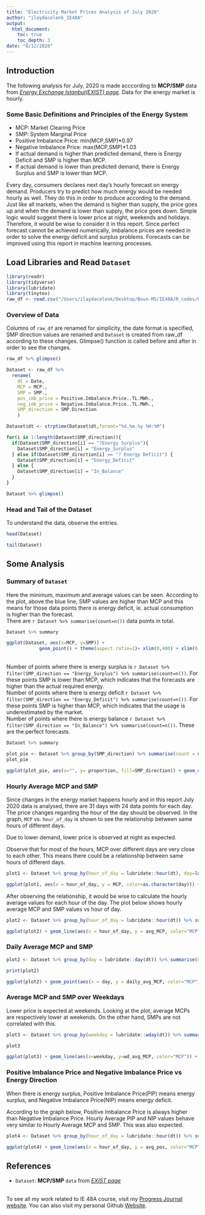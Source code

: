 ```yaml
---
title: "Electricity Market Prices Analysis of July 2020"
author: "ilaydacelenk_IE48A"
output: 
  html_document:
    toc: true
    toc_depth: 3
date: "8/12/2020"
---
```


## Introduction
The following analysis for July, 2020 is made acccording to **MCP/SMP** data from  [*Energy Exchange Istanbul(EXIST) page*](https://rapor.epias.com.tr/rapor/xhtml/ptfSmfListeleme.xhtml). Data for the energy market is hourly. 

### Some Basic Definitions and Principles of the Energy System
- MCP: Market Clearing Price
- SMP: System Marginal Price
- Positive Imbalance Price: min(MCP,SMP)*0.97
- Negative Imbalance Price: max(MCP,SMP)*1.03
- If actual demand is higher than predicted demand, there is Energy Deficit and SMP is higher than MCP.
- If actual demand is lower than predicted demand, there is Energy Surplus and SMP is lower than MCP.

Every day, consumers declares next day's hourly forecast on energy demand. Producers try to predict how much energy would be needed hourly as well. They do this in order to produce according to the demand. Just like all markets, when the demand is higher than supply, the price goes up and when the demand is lower than supply, the price goes down. Simple logic would suggest there is lower price at night, weekends and holidays. Therefore, it would be wise to consider it in this report. Since perfect forecast cannot be achieved numerically, imbalance prices are needed in order to solve the energy deficit and surplus problems. Forecasts can be improved using this report in machine learning processes. 


## Load Libraries and Read `Dataset`
```r

library(readr)
library(tidyverse)
library(lubridate)
library(tinytex)
raw_df <- read.csv("/Users/ilaydacelenk/Desktop/Boun-MS/IE48A/R_codes/HW2/energy_data_en.csv", header = TRUE, check.names=TRUE)
```

### Overview of Data
Columns of `raw_df` are renamed for simplicity, the date format is specified, SMP direction values are renamed and `Dataset` is created from raw_df according to these changes. Glimpse() function is called before and after in order to see the changes.

```r
raw_df %>% glimpse()

Dataset <- raw_df %>% 
  rename(
    dt = Date,
    MCP = MCP.,
    SMP = SMP.,
    pos_imb_price = Positive.Imbalance.Price..TL.MWh.,
    neg_imb_price = Negative.Imbalance.Price..TL.MWh.,
    SMP_direction = SMP.Direction
    )

Dataset$dt <- strptime(Dataset$dt,format="%d.%m.%y %H:%M")

for(i in 1:length(Dataset$SMP_direction)){
  if(Dataset$SMP_direction[i] == "?Energy Surplus"){
    Dataset$SMP_direction[i] = "Energy_Surplus"
  } else if(Dataset$SMP_direction[i] == "? Energy Deficit") {
    Dataset$SMP_direction[i] = "Energy_Deficit"
  } else {
    Dataset$SMP_direction[i] = "In_Balance"
  }
}

Dataset %>% glimpse()
```


### Head and Tail of the Dataset
To understand the data, observe the entries.

```r
head(Dataset)

tail(Dataset)
```

## Some Analysis

### Summary of `Dataset`
Here the minimum, maximum and average values can be seen. 
According to the plot, above the blue line, SMP values are higher than MCP and this means for those data points there is energy deficit, ie. actual consumption is higher than the forecast.
<br>There are `r Dataset %>% summarise(count=n())` data points in total. 

```r
Dataset %>% summary

ggplot(Dataset, aes(x=MCP, y=SMP)) +
            geom_point() + theme(aspect.ratio=1)+ xlim(0,400) + xlim(0,400) + ggtitle("MCP vs SMP Prices of July 2020") + labs(x = "MCP", y = "SMP") + geom_abline(slope=1, intercept=0, color="blue")

```

<br>Number of points where there is energy surplus is `r Dataset %>% filter(SMP_direction == "Energy_Surplus") %>% summarise(count=n())`. For these points SMP is lower than MCP, which indicates that the forecasts are higher than the actual required energy.
<br>Number of points where there is energy deficit `r Dataset %>% filter(SMP_direction == "Energy_Deficit") %>% summarise(count=n())`. For these points SMP is higher than MCP, which indicates that the usage is underestimated by the market.
<br>Number of points where there is energy balance `r Dataset %>% filter(SMP_direction == "In_Balance") %>% summarise(count=n())`. These are the perfect forecasts.  

```r
Dataset %>% summary

plot_pie <- Dataset %>% group_by(SMP_direction) %>% summarise(count = n()) %>% mutate(proportion=count/sum(count)) %>% ungroup() %>% arrange(desc(count)) %>% mutate(SMP_direction=factor(SMP_direction, levels = as.character(SMP_direction))) 
plot_pie

ggplot(plot_pie, aes(x="", y= proportion, fill=SMP_direction)) + geom_col() + geom_text(aes(label = scales::percent(round(proportion,2))), position = position_stack(vjust = 0.5))+ coord_polar(theta = "y") + theme_void() + ggtitle("Energy Direction") + theme(plot.title = element_text(hjust = 0.5))

```


### Hourly Average MCP and SMP

Since changes in the energy market happens hourly and in this report July 2020 data is analysed, there are 31 days with 24 data points for each day. The price changes regarding the hour of the day should be observed. In the graph, `MCP` vs. `hour_of_day` is shown to see the relationship between same hours of different days. 

Due to lower demand, lower price is observed at night as expected.

Observe that for most of the hours, MCP over different days are very close to each other. This means there could be a relationship between same hours of different days. 

```r

plot1 <- Dataset %>% group_by(hour_of_day = lubridate::hour(dt), day=lubridate::date(dt))

ggplot(plot1, aes(x = hour_of_day, y = MCP, color=as.character(day))) + geom_point() + ggtitle("MCP vs Hour of Day for July 2020") + labs(x="Hour of Day", y="MCP") + theme(plot.title = element_text(hjust = 0.5))

```

After observing the relationship, it would be wise to calculate the hourly average values for each hour of the day. The plot below shows hourly average MCP and SMP values vs hour of day.

```r

plot2 <- Dataset %>% group_by(hour_of_day = lubridate::hour(dt)) %>% summarise(avg_MCP = mean(MCP), avg_SMP = mean(SMP))

ggplot(plot2) + geom_line(aes(x = hour_of_day, y = avg_MCP, color="MCP")) + geom_line(aes(x = hour_of_day, y = avg_SMP, color="SMP")) + ggtitle("Hourly Average MCP and SMP vs Hour of Day for July 2020") + labs(x="Hour of Day", y="Average MCP and SMP") + theme(plot.title = element_text(hjust = 0.5))

```

### Daily Average MCP and SMP
```r
plot2 <- Dataset %>% group_by(day = lubridate::day(dt)) %>% summarise(daily_avg_MCP= mean(MCP), daily_avg_SMP= mean(SMP))

print(plot2)

ggplot(plot2) + geom_point(aes(x = day, y = daily_avg_MCP, color="MCP")) + geom_point(aes(x = day, y = daily_avg_SMP, color="SMP")) + ggtitle("Daily Average MCP and SMP vs Hour of Day for July 2020") + theme(plot.title = element_text(hjust = 0.5)) + xlab("Day") + ylab("Daily Average Prices")
```

### Average MCP and SMP over Weekdays
Lower price is expected at weekends. Looking at the plot, average MCPs are respectively lower at weekends. On the other hand, SMPs are not correlated with this.

```r
plot3 <- Dataset %>% group_by(weekday = lubridate::wday(dt)) %>% summarise(wd_avg_MCP= mean(MCP), wd_std_MCP=sd(MCP), wd_avg_SMP= mean(SMP), wd_std_SMP=sd(SMP))

plot3

ggplot(plot3) + geom_line(aes(x=weekday, y=wd_avg_MCP, color="MCP")) + geom_line(aes(x=weekday, y=wd_avg_SMP, color="SMP")) + ggtitle("Average MCP and SMP vs Weekdays") + theme(plot.title = element_text(hjust = 0.5)) + xlab("Weekdays") + ylab("Average MCP and SMP")


```

### Positive Imbalance Price and Negative Imbalance Price vs Energy Direction

When there is energy surplus, Positive Imbalance Price(PIP) means energy surplus, and Negative Imbalance Price(NIP) means energy deficit. 

According to the graph below, Positive Imbalance Price is always higher than Negative Imbalance Price. Hourly Average PIP and NIP values behave very similar to Hourly Average MCP and SMP. This was also expected.

```r

plot4 <- Dataset %>% group_by(hour_of_day = lubridate::hour(dt)) %>% summarise(avg_pos = mean(pos_imb_price), avg_neg = mean(neg_imb_price))

ggplot(plot4) + geom_line(aes(x = hour_of_day, y = avg_pos, color="MCP")) + geom_line(aes(x = hour_of_day, y = avg_neg, color="SMP")) + ggtitle("Hourly Average PIP and NIP vs Hour of Day for July 2020") + labs(x="Hour of Day", y="Average PIP and NIP") + theme(plot.title = element_text(hjust = 0.5))

```



## References
- `Dataset`: **MCP/SMP** `data` from  [*EXIST page*](https://rapor.epias.com.tr/rapor/xhtml/ptfSmfListeleme.xhtml)



<br>To see all my work related to IE 48A course, visit my [Progress Journal website](https://pjournal.github.io/boun01-ilaydacelenk/). You can also visit my personal Github [Website](https://ilaydacelenk.github.io/).





